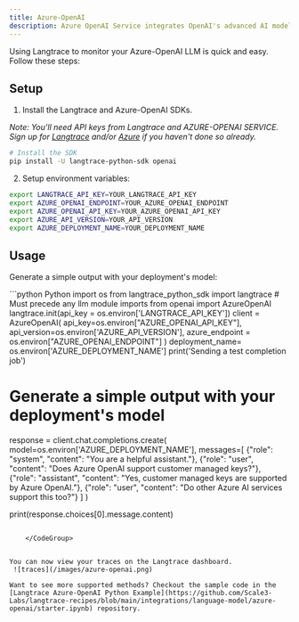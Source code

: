 ```yaml
---
title: Azure-OpenAI
description: Azure OpenAI Service integrates OpenAI's advanced AI models, like GPT-4, with Azure's secure cloud infrastructure, enabling businesses to enhance their applications with sophisticated language processing capabilities. It provides scalable, customizable, and enterprise-grade AI solutions while ensuring data privacy and compliance. This service leverages Azure's reliability and security to offer powerful AI functionalities across various use cases.
---
```


Using Langtrace to monitor your Azure-OpenAI LLM is quick and easy. Follow these steps:

## Setup

1. Install the Langtrace and Azure-OpenAI SDKs.

*Note: You'll need API keys from Langtrace and AZURE-OPENAI SERVICE. Sign up for [Langtrace](https://langtrace.ai) and/or [Azure](https://azure.microsoft.com/en-us/free/ai-services/?azure-portal=true/) if you haven't done so already.*

```sh Shell
# Install the SDK
pip install -U langtrace-python-sdk openai
```

2. Setup environment variables:

```sh Shell
export LANGTRACE_API_KEY=YOUR_LANGTRACE_API_KEY
export AZURE_OPENAI_ENDPOINT=YOUR_AZURE_OPENAI_ENDPOINT
export AZURE_OPENAI_API_KEY=YOUR_AZURE_OPENAI_API_KEY
export AZURE_API_VERSION=YOUR_API_VERSION
export AZURE_DEPLOYMENT_NAME=YOUR_DEPLOYMENT_NAME
```

## Usage

Generate a simple output with your deployment's model:

<CodeGroup>
  ```python Python
import os
from langtrace_python_sdk import langtrace # Must precede any llm module imports
from openai import AzureOpenAI
langtrace.init(api_key = os.environ['LANGTRACE_API_KEY'])
client = AzureOpenAI(
    api_key=os.environ["AZURE_OPENAI_API_KEY"],
    api_version=os.environ['AZURE_API_VERSION'],
    azure_endpoint = os.environ["AZURE_OPENAI_ENDPOINT"]
    )
deployment_name= os.environ['AZURE_DEPLOYMENT_NAME']
print('Sending a test completion job')

# Generate a simple output with your deployment's model
response = client.chat.completions.create(
    model=os.environ['AZURE_DEPLOYMENT_NAME'],
    messages=[
        {"role": "system", "content": "You are a helpful assistant."},
        {"role": "user", "content": "Does Azure OpenAI support customer managed keys?"},
        {"role": "assistant", "content": "Yes, customer managed keys are supported by Azure OpenAI."},
        {"role": "user", "content": "Do other Azure AI services support this too?"}
    ]
)

print(response.choices[0].message.content)
```

    </CodeGroup>


You can now view your traces on the Langtrace dashboard.
 ![traces](/images/azure-openai.png)

Want to see more supported methods? Checkout the sample code in the [Langtrace Azure-OpenAI Python Example](https://github.com/Scale3-Labs/langtrace-recipes/blob/main/integrations/language-model/azure-openai/starter.ipynb) repository.